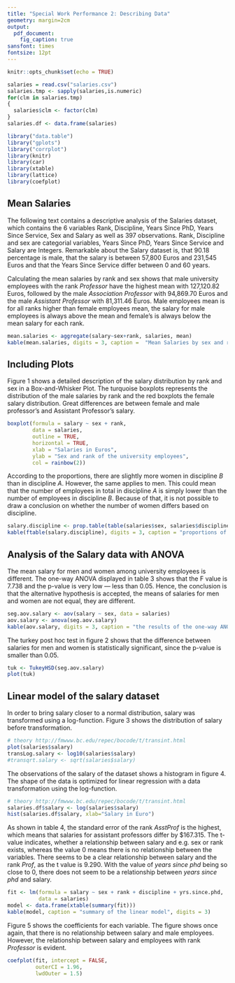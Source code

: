```yaml
---
title: "Special Work Performance 2: Describing Data"
geometry: margin=2cm
output: 
  pdf_document:
    fig_caption: true
sansfont: times
fontsize: 12pt
---
```

\begin{center}
Humboldt University Berlin 

Customer Analytics and Customer Insights WS 2017/18 
by Prof. Dr. Daniel Klapper 

\textbf{Group 9:}\\  
\textbf{Natalie Habib}, 587954; 
\textbf{Julia Dullin}, 587779; \\
Submitted on November 28, 2017 

\end{center}

```r
knitr::opts_chunk$set(echo = TRUE)

salaries = read.csv("salaries.csv")
salaries.tmp <- sapply(salaries,is.numeric)
for(clm in salaries.tmp) 
{
  salaries$clm <- factor(clm)
}
salaries.df <- data.frame(salaries)

library("data.table")
library("gplots")
library("corrplot")
library(knitr)
library(car)
library(xtable)
library(lattice)
library(coefplot)

```

## Mean Salaries

The following text contains a descriptive analysis of the Salaries dataset, which contains the 6 variables Rank, Discipline, Years Since PhD, Years Since Service, Sex and Salary as well as 397 observations. Rank, Discipline and sex are categorial variables, Years Since PhD, Years Since Service and Salary are Integers. Remarkable about the Salary dataset is, that 90.18 percentage is male, that the salary is between 57,800 Euros and 231,545 Euros and that the Years Since Service differ between 0 and 60 years. 

Calculating the mean salaries by rank and sex shows that male university employees with the rank _Professor_ have the highest mean with 127,120.82 Euros, followed by the male _Association Professor_ with 94,869.70 Euros and the male _Assistant Professor_ with 81,311.46 Euros. Male employees mean is for all ranks higher than female employees mean, the salary for male employees is always above the mean and female's is always below the mean salary for each rank.

```r
mean.salaries <- aggregate(salary~sex+rank, salaries, mean)
kable(mean.salaries, digits = 3, caption =  "Mean Salaries by sex and rank")
```

## Including Plots

Figure 1 shows a detailed description of the salary distribution by rank and sex in a Box-and-Whisker Plot. The turquoise boxplots represents the distribution of the male salaries by rank and the red boxplots the female salary distribution. Great differences are between female and male professor's and Assistant Professor's salary. 

```r
boxplot(formula = salary ~ sex + rank,
        data = salaries,
        outline = TRUE,
        horizontal = TRUE,
        xlab = "Salaries in Euros",
        ylab = "Sex and rank of the university employees",
        col = rainbow(2))
```


According to the proportions, there are slightly more women in discipline _B_ than in discipline _A_. However, the same applies to men. This could mean that the number of employees in total in discipline _A_ is simply lower than the number of employees in discipline _B_. Because of that, it is not possible to draw a conclusion on whether the number of women differs based on discipline. 

```r
salary.discipline <- prop.table(table(salaries$sex, salaries$discipline))
kable(ftable(salary.discipline), digits = 3, caption = "proportions of women by discipline")

```

## Analysis of the Salary data with ANOVA

The mean salary for men and women among university employees is different. The one-way ANOVA displayed in table 3 shows that the F value is 7.738 and the p-value is very low --- less than 0.05. Hence, the conclusion is that the alternative hypothesis is accepted, the means of salaries for men and women are not equal, they are different.

```r
seg.aov.salary <- aov(salary ~ sex, data = salaries) 
aov.salary <- anova(seg.aov.salary)
kable(aov.salary, digits = 3, caption = "the results of the one-way ANOVA test")
```

The turkey post hoc test in figure 2 shows that the difference between salaries for men and women is statistically significant, since the p-value is smaller than 0.05. 

```r
tuk <- TukeyHSD(seg.aov.salary)
plot(tuk)
```

## Linear model of the salary dataset

In order to bring salary closer to a normal distribution, salary was transformed using a log-function. Figure 3 shows the distribution of salary before transformation.

```r
# theory http://fmwww.bc.edu/repec/bocode/t/transint.html
plot(salaries$salary)
transLog.salary <- log10(salaries$salary)
#transqrt.salary <- sqrt(salaries$salary)
```


The observations of the salary of the dataset shows a histogram in figure 4. The shape of the data is optimized for linear regression with a data transformation using the log-function. 

```r
# theory http://fmwww.bc.edu/repec/bocode/t/transint.html
salaries.df$salary <- log(salaries$salary)
hist(salaries.df$salary, xlab="Salary in Euro")
```

As shown in table 4, the standard error of the rank _AsstProf_ is the highest, which means that salaries for assistant professors differ by $167.315. The t-value indicates, whether a relationship between salary and e.g. sex or rank exists, whereas the value 0 means there is no relationship between the variables. There seems to be a clear relationship between salary and the rank _Prof_, as the t value is 9.290. With the value of _years since phd_ being so close to 0, there does not seem to be a relationship between _years since phd_ and salary.

```r
fit <- lm(formula = salary ~ sex + rank + discipline + yrs.since.phd,
          data = salaries) 
model <- data.frame(xtable(summary(fit)))
kable(model, caption = "summary of the linear model", digits = 3)

```

Figure 5 shows the coefficients for each variable. The figure shows once again, that there is no relationship between salary and male employees. However, the relationship between salary and employees with rank _Professor_ is evident.

```r
coefplot(fit, intercept = FALSE,
         outerCI = 1.96,
         lwdOuter = 1.5)
```


